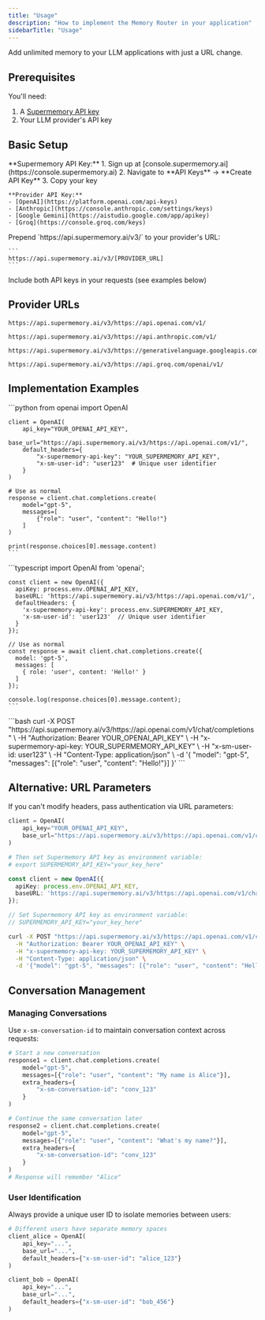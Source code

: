 ```yaml
---
title: "Usage"
description: "How to implement the Memory Router in your application"
sidebarTitle: "Usage"
---
```


Add unlimited memory to your LLM applications with just a URL change.

## Prerequisites

You'll need:
1. A [Supermemory API key](https://console.supermemory.ai)
2. Your LLM provider's API key

## Basic Setup

<Steps>
  <Step title="Get Your API Keys">
    **Supermemory API Key:**
    1. Sign up at [console.supermemory.ai](https://console.supermemory.ai)
    2. Navigate to **API Keys** → **Create API Key**
    3. Copy your key

    **Provider API Key:**
    - [OpenAI](https://platform.openai.com/api-keys)
    - [Anthropic](https://console.anthropic.com/settings/keys)
    - [Google Gemini](https://aistudio.google.com/app/apikey)
    - [Groq](https://console.groq.com/keys)
  </Step>

  <Step title="Update Your Base URL">
    Prepend `https://api.supermemory.ai/v3/` to your provider's URL:

    ```
    https://api.supermemory.ai/v3/[PROVIDER_URL]
    ```
  </Step>

  <Step title="Add Authentication">
    Include both API keys in your requests (see examples below)
  </Step>
</Steps>

## Provider URLs

<CodeGroup>

```text OpenAI
https://api.supermemory.ai/v3/https://api.openai.com/v1/
```

```text Anthropic
https://api.supermemory.ai/v3/https://api.anthropic.com/v1/
```

```text Google Gemini
https://api.supermemory.ai/v3/https://generativelanguage.googleapis.com/v1beta/openai/
```

```text Groq
https://api.supermemory.ai/v3/https://api.groq.com/openai/v1/
```

</CodeGroup>

## Implementation Examples

<Tabs>
  <Tab title="Python">
    ```python
    from openai import OpenAI

    client = OpenAI(
        api_key="YOUR_OPENAI_API_KEY",
        base_url="https://api.supermemory.ai/v3/https://api.openai.com/v1/",
        default_headers={
            "x-supermemory-api-key": "YOUR_SUPERMEMORY_API_KEY",
            "x-sm-user-id": "user123"  # Unique user identifier
        }
    )

    # Use as normal
    response = client.chat.completions.create(
        model="gpt-5",
        messages=[
            {"role": "user", "content": "Hello!"}
        ]
    )

    print(response.choices[0].message.content)
    ```
  </Tab>

  <Tab title="TypeScript">
    ```typescript
    import OpenAI from 'openai';

    const client = new OpenAI({
      apiKey: process.env.OPENAI_API_KEY,
      baseURL: 'https://api.supermemory.ai/v3/https://api.openai.com/v1/',
      defaultHeaders: {
        'x-supermemory-api-key': process.env.SUPERMEMORY_API_KEY,
        'x-sm-user-id': 'user123'  // Unique user identifier
      }
    });

    // Use as normal
    const response = await client.chat.completions.create({
      model: 'gpt-5',
      messages: [
        { role: 'user', content: 'Hello!' }
      ]
    });

    console.log(response.choices[0].message.content);
    ```
  </Tab>

  <Tab title="cURL">
    ```bash
    curl -X POST "https://api.supermemory.ai/v3/https://api.openai.com/v1/chat/completions" \
      -H "Authorization: Bearer YOUR_OPENAI_API_KEY" \
      -H "x-supermemory-api-key: YOUR_SUPERMEMORY_API_KEY" \
      -H "x-sm-user-id: user123" \
      -H "Content-Type: application/json" \
      -d '{
        "model": "gpt-5",
        "messages": [{"role": "user", "content": "Hello!"}]
      }'
    ```
  </Tab>
</Tabs>

## Alternative: URL Parameters

If you can't modify headers, pass authentication via URL parameters:

<CodeGroup>

```python Python
client = OpenAI(
    api_key="YOUR_OPENAI_API_KEY",
    base_url="https://api.supermemory.ai/v3/https://api.openai.com/v1/chat/completions?userId=user123"
)

# Then set Supermemory API key as environment variable:
# export SUPERMEMORY_API_KEY="your_key_here"
```

```typescript TypeScript
const client = new OpenAI({
  apiKey: process.env.OPENAI_API_KEY,
  baseURL: 'https://api.supermemory.ai/v3/https://api.openai.com/v1/chat/completions?userId=user123'
});

// Set Supermemory API key as environment variable:
// SUPERMEMORY_API_KEY="your_key_here"
```

```bash cURL
curl -X POST "https://api.supermemory.ai/v3/https://api.openai.com/v1/chat/completions?userId=user123" \
  -H "Authorization: Bearer YOUR_OPENAI_API_KEY" \
  -H "x-supermemory-api-key: YOUR_SUPERMEMORY_API_KEY" \
  -H "Content-Type: application/json" \
  -d '{"model": "gpt-5", "messages": [{"role": "user", "content": "Hello!"}]}'
```

</CodeGroup>

## Conversation Management

### Managing Conversations

Use `x-sm-conversation-id` to maintain conversation context across requests:

```python
# Start a new conversation
response1 = client.chat.completions.create(
    model="gpt-5",
    messages=[{"role": "user", "content": "My name is Alice"}],
    extra_headers={
        "x-sm-conversation-id": "conv_123"
    }
)

# Continue the same conversation later
response2 = client.chat.completions.create(
    model="gpt-5",
    messages=[{"role": "user", "content": "What's my name?"}],
    extra_headers={
        "x-sm-conversation-id": "conv_123"
    }
)
# Response will remember "Alice"
```

### User Identification

Always provide a unique user ID to isolate memories between users:

```python
# Different users have separate memory spaces
client_alice = OpenAI(
    api_key="...",
    base_url="...",
    default_headers={"x-sm-user-id": "alice_123"}
)

client_bob = OpenAI(
    api_key="...",
    base_url="...",
    default_headers={"x-sm-user-id": "bob_456"}
)
```
